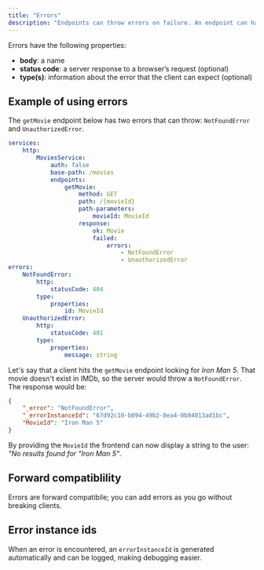 ```yaml
---
title: "Errors"
description: "Endpoints can throw errors on failure. An endpoint can have multiple errors."
---
```


Errors have the following properties:

-   **body**: a name
-   **status code**: a server response to a browser’s request (optional)
-   **type(s)**: information about the error that the client can expect (optional)

## Example of using errors

The `getMovie` endpoint below has two errors that can throw: `NotFoundError` and
`UnauthorizedError`.

```yml
services:
    http:
        MoviesService:
            auth: false
            base-path: /movies
            endpoints:
                getMovie:
                    method: GET
                    path: /{movieId}
                    path-parameters:
                        movieId: MovieId
                    response:
                        ok: Movie
                        failed:
                            errors:
                                - NotFoundError
                                - UnauthorizedError
errors:
    NotFoundError:
        http:
            statusCode: 404
        type:
            properties:
                id: MovieId
    UnauthorizedError:
        http:
            statusCode: 401
        type:
            properties:
                message: string
```

Let's say that a client hits the `getMovie` endpoint looking for _Iron Man 5_.
That movie doesn't exist in IMDb, so the server would throw a `NotFoundError`.
The response would be:

```json
{
    "_error": "NotFoundError",
    "_errorInstanceId": "67d92c10-b094-49b2-8ea4-0b84013ad1bc",
    "MovieId": "Iron Man 5"
}
```

By providing the `MovieId` the frontend can now display a string to the user:
_"No results found for "Iron Man 5"_.

## Forward compatiblility

Errors are forward compatibile; you can add errors as you go without breaking
clients.

## Error instance ids

When an error is encountered, an `errorInstanceId` is generated automatically
and can be logged, making debugging easier.
